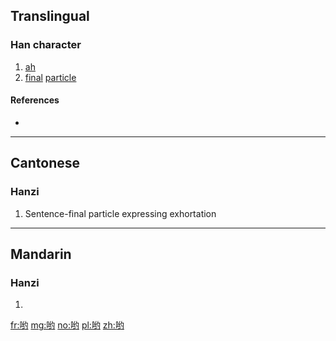 {{also|喲}}
==Translingual==

===Han character===
{{Han char|rn=30|rad=口|as=06|sn=9|four=|canj=口女一戈 (RVMI)|ids=⿰[[口]][[约]]}}

# [[ah]]
# [[final]] [[particle]]

====References====
* {{Han ref|kx=0189.271|hdz=10624.090|uh=54DF|ud=21727}}

----

==Cantonese==

===Hanzi===
{{yue-hanzi|jyut=|y=yo1|tra=喲}}

# Sentence-final particle expressing exhortation

----

==Mandarin==

===Hanzi===
{{cmn-hanzi|tra=喲|pin=[[yo]] ([[yo5]])|wg=*<sup>5</sup>}}

# {{defn|lang=cmn|sort=口06}}

[[fr:哟]]
[[mg:哟]]
[[no:哟]]
[[pl:哟]]
[[zh:哟]]